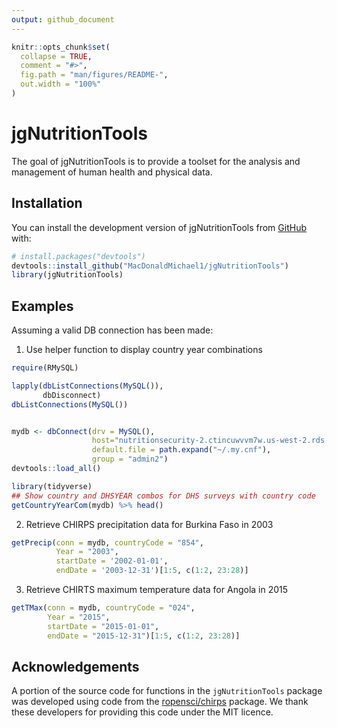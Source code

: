 ```yaml
---
output: github_document
---
```


<!-- README.md is generated from README.Rmd. Please edit that file -->

```r
knitr::opts_chunk$set(
  collapse = TRUE,
  comment = "#>",
  fig.path = "man/figures/README-",
  out.width = "100%"
)
```

# jgNutritionTools

<!-- badges: start -->
<!-- badges: end -->

The goal of jgNutritionTools is to provide a toolset for the analysis and management of human health and physical data.

## Installation

You can install the development version of jgNutritionTools from [GitHub](https://github.com/) with:

``` r
# install.packages("devtools")
devtools::install_github("MacDonaldMichael1/jgNutritionTools")
library(jgNutritionTools)
```

## Examples

Assuming a valid DB connection has been made:

1. Use helper function to display country year combinations

```r
require(RMySQL)

lapply(dbListConnections(MySQL()),
       dbDisconnect)
dbListConnections(MySQL())


mydb <- dbConnect(drv = MySQL(),
                  host="nutritionsecurity-2.ctincuwvvm7w.us-west-2.rds.amazonaws.com",
                  default.file = path.expand("~/.my.cnf"),
                  group = "admin2")
devtools::load_all()
```

```r
library(tidyverse)
## Show country and DHSYEAR combos for DHS surveys with country code
getCountryYearCom(mydb) %>% head()

```   
2. Retrieve CHIRPS precipitation data for Burkina Faso in 2003
```r
getPrecip(conn = mydb, countryCode = "854",
          Year = "2003",
          startDate = '2002-01-01',
          endDate = '2003-12-31')[1:5, c(1:2, 23:28)]
```   
3. Retrieve CHIRTS maximum temperature data for Angola in 2015
```r
getTMax(conn = mydb, countryCode = "024",
        Year = "2015",
        startDate = "2015-01-01",
        endDate = "2015-12-31")[1:5, c(1:2, 23:28)]
```
## Acknowledgements 

A portion of the source code for functions in the `jgNutritionTools` package was developed using code from the [ropensci/chirps](https://github.com/ropensci/chirps) package. We thank these developers for providing this code under the MIT licence.
